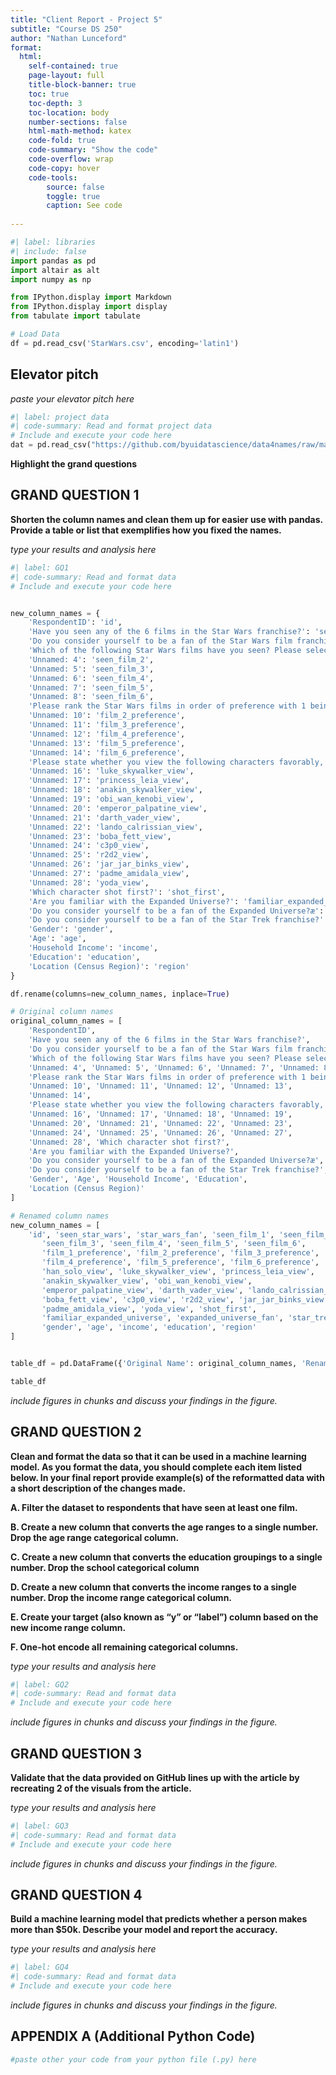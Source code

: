 ```yaml
---
title: "Client Report - Project 5"
subtitle: "Course DS 250"
author: "Nathan Lunceford"
format:
  html:
    self-contained: true
    page-layout: full
    title-block-banner: true
    toc: true
    toc-depth: 3
    toc-location: body
    number-sections: false
    html-math-method: katex
    code-fold: true
    code-summary: "Show the code"
    code-overflow: wrap
    code-copy: hover
    code-tools:
        source: false
        toggle: true
        caption: See code
    
---
```


```python
#| label: libraries
#| include: false
import pandas as pd
import altair as alt
import numpy as np

from IPython.display import Markdown
from IPython.display import display
from tabulate import tabulate

# Load Data
df = pd.read_csv('StarWars.csv', encoding='latin1')

```


## Elevator pitch

_paste your elevator pitch here_

```python
#| label: project data
#| code-summary: Read and format project data
# Include and execute your code here
dat = pd.read_csv("https://github.com/byuidatascience/data4names/raw/master/data-raw/names_year/names_year.csv")
```

__Highlight the grand questions__

## GRAND QUESTION 1

__Shorten the column names and clean them up for easier use with pandas. Provide a table or list that exemplifies how you fixed the names.__

_type your results and analysis here_

```python
#| label: GQ1
#| code-summary: Read and format data
# Include and execute your code here


new_column_names = {
    'RespondentID': 'id',
    'Have you seen any of the 6 films in the Star Wars franchise?': 'seen_star_wars',
    'Do you consider yourself to be a fan of the Star Wars film franchise?': 'star_wars_fan',
    'Which of the following Star Wars films have you seen? Please select all that apply.': 'seen_film_1',
    'Unnamed: 4': 'seen_film_2',
    'Unnamed: 5': 'seen_film_3',
    'Unnamed: 6': 'seen_film_4',
    'Unnamed: 7': 'seen_film_5',
    'Unnamed: 8': 'seen_film_6',
    'Please rank the Star Wars films in order of preference with 1 being your favorite film in the franchise and 6 being your least favorite film.': 'film_1_preference',
    'Unnamed: 10': 'film_2_preference',
    'Unnamed: 11': 'film_3_preference',
    'Unnamed: 12': 'film_4_preference',
    'Unnamed: 13': 'film_5_preference',
    'Unnamed: 14': 'film_6_preference',
    'Please state whether you view the following characters favorably, unfavorably, or are unfamiliar with him/her.': 'han_solo_view',
    'Unnamed: 16': 'luke_skywalker_view',
    'Unnamed: 17': 'princess_leia_view',
    'Unnamed: 18': 'anakin_skywalker_view',
    'Unnamed: 19': 'obi_wan_kenobi_view',
    'Unnamed: 20': 'emperor_palpatine_view',
    'Unnamed: 21': 'darth_vader_view',
    'Unnamed: 22': 'lando_calrissian_view',
    'Unnamed: 23': 'boba_fett_view',
    'Unnamed: 24': 'c3p0_view',
    'Unnamed: 25': 'r2d2_view',
    'Unnamed: 26': 'jar_jar_binks_view',
    'Unnamed: 27': 'padme_amidala_view',
    'Unnamed: 28': 'yoda_view',
    'Which character shot first?': 'shot_first',
    'Are you familiar with the Expanded Universe?': 'familiar_expanded_universe',
    'Do you consider yourself to be a fan of the Expanded Universe?æ': 'expanded_universe_fan',
    'Do you consider yourself to be a fan of the Star Trek franchise?': 'star_trek_fan',
    'Gender': 'gender',
    'Age': 'age',
    'Household Income': 'income',
    'Education': 'education',
    'Location (Census Region)': 'region'
}

df.rename(columns=new_column_names, inplace=True)

# Original column names
original_column_names = [
    'RespondentID',
    'Have you seen any of the 6 films in the Star Wars franchise?',
    'Do you consider yourself to be a fan of the Star Wars film franchise?',
    'Which of the following Star Wars films have you seen? Please select all that apply.',
    'Unnamed: 4', 'Unnamed: 5', 'Unnamed: 6', 'Unnamed: 7', 'Unnamed: 8',
    'Please rank the Star Wars films in order of preference with 1 being your favorite film in the franchise and 6 being your least favorite film.',
    'Unnamed: 10', 'Unnamed: 11', 'Unnamed: 12', 'Unnamed: 13',
    'Unnamed: 14',
    'Please state whether you view the following characters favorably, unfavorably, or are unfamiliar with him/her.',
    'Unnamed: 16', 'Unnamed: 17', 'Unnamed: 18', 'Unnamed: 19',
    'Unnamed: 20', 'Unnamed: 21', 'Unnamed: 22', 'Unnamed: 23',
    'Unnamed: 24', 'Unnamed: 25', 'Unnamed: 26', 'Unnamed: 27',
    'Unnamed: 28', 'Which character shot first?',
    'Are you familiar with the Expanded Universe?',
    'Do you consider yourself to be a fan of the Expanded Universe?æ',
    'Do you consider yourself to be a fan of the Star Trek franchise?',
    'Gender', 'Age', 'Household Income', 'Education',
    'Location (Census Region)'
]

# Renamed column names
new_column_names = [
    'id', 'seen_star_wars', 'star_wars_fan', 'seen_film_1', 'seen_film_2',
       'seen_film_3', 'seen_film_4', 'seen_film_5', 'seen_film_6',
       'film_1_preference', 'film_2_preference', 'film_3_preference',
       'film_4_preference', 'film_5_preference', 'film_6_preference',
       'han_solo_view', 'luke_skywalker_view', 'princess_leia_view',
       'anakin_skywalker_view', 'obi_wan_kenobi_view',
       'emperor_palpatine_view', 'darth_vader_view', 'lando_calrissian_view',
       'boba_fett_view', 'c3p0_view', 'r2d2_view', 'jar_jar_binks_view',
       'padme_amidala_view', 'yoda_view', 'shot_first',
       'familiar_expanded_universe', 'expanded_universe_fan', 'star_trek_fan',
       'gender', 'age', 'income', 'education', 'region'
]


table_df = pd.DataFrame({'Original Name': original_column_names, 'Renamed Name': new_column_names})

table_df


```

_include figures in chunks and discuss your findings in the figure._



## GRAND QUESTION 2

__Clean and format the data so that it can be used in a machine learning model. As you format the data, you should complete each item listed below. In your final report provide example(s) of the reformatted data with a short description of the changes made.__

__A. Filter the dataset to respondents that have seen at least one film.__

__B. Create a new column that converts the age ranges to a single number. Drop the age range categorical column.__

__C. Create a new column that converts the education groupings to a single number. Drop the school categorical column__

__D. Create a new column that converts the income ranges to a single number. Drop the income range categorical column.__

__E. Create your target (also known as “y” or “label”) column based on the new income range column.__

__F. One-hot encode all remaining categorical columns.__


_type your results and analysis here_

```python
#| label: GQ2
#| code-summary: Read and format data
# Include and execute your code here


```

_include figures in chunks and discuss your findings in the figure._



## GRAND QUESTION 3

__Validate that the data provided on GitHub lines up with the article by recreating 2 of the visuals from the article.__

_type your results and analysis here_

```python
#| label: GQ3
#| code-summary: Read and format data
# Include and execute your code here


```

_include figures in chunks and discuss your findings in the figure._


## GRAND QUESTION 4

__Build a machine learning model that predicts whether a person makes more than $50k. Describe your model and report the accuracy.__

_type your results and analysis here_

```python
#| label: GQ4
#| code-summary: Read and format data
# Include and execute your code here


```

_include figures in chunks and discuss your findings in the figure._




## APPENDIX A (Additional Python Code)

```python
#paste other your code from your python file (.py) here
```
